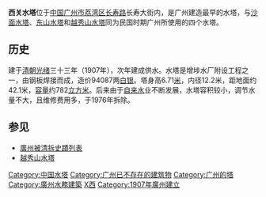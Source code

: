 '''西关水塔'''位于[[中国|中国]][[广州市|广州市]][[荔湾区|荔湾区]][[长寿路_(广州)|长寿路]]长寿大街内，是广州建造最早的水塔，与[[沙面水塔|沙面水塔]]、[[东山水塔|东山水塔]]和[[越秀山水塔|越秀山水塔]]同为民国时期广州所使用的四个水塔。

==历史==
建于[[清朝|清朝]][[光绪|光绪]]三十三年（1907年），次年建成供水。水塔是增埗水厂附设工程之一，由钢板焊接而成，造价94087两[[银两|白银]]。塔身高6.71[[米_(單位)|米]]，内径12.2米，距地面约42.1米，[[容量|容量]]约782[[立方米|立方米]]。后来由于[[自来水|自来水]]业不断发展，水塔容积较小，调节水量不大，且维修费用多，于1976年拆除。

==参见==
*[[廣州被清拆史蹟列表|廣州被清拆史蹟列表]]
*[[越秀山水塔|越秀山水塔]]

[[Category:中国水塔|Category:中国水塔]]
[[Category:广州已不存在的建筑物|Category:广州已不存在的建筑物]]
[[Category:广州的塔|Category:广州的塔]]
[[Category:廣州水務建築|Category:廣州水務建築]]
[[Category:荔湾区|X西]]
[[Category:1907年廣州建立|Category:1907年廣州建立]]